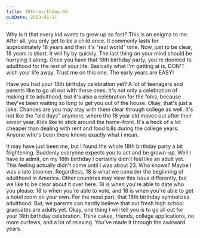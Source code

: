 ```yaml
---
title: 18th-birthday-03
pubDate: 2023-01-11
---
```


Why is it that every kid wants to grow up so fast? This is an enigma to me. After all, you only get to be a child once. It commonly lasts for approximately 18 years and then it's "real world" time. Now, just to be clear, 18 years is short. It will fly by quickly. The last thing on your mind should be hurrying it along. Once you have that 18th birthday party, you're doomed to adulthood for the rest of your life. Basically what I'm getting at is, DON'T wish your life away. Trust me on this one. The early years are EASY! 

Have you had your 18th birthday celebration yet? A lot of teenagers and parents like to go all out with these ones. It's not only a celebration of making it to adulthood, but it's also a celebration for the folks, because they've been waiting so long to get you out of the house. Okay, that's just a joke. Chances are you may stay with them clear through college as well. It's not like the "old days" anymore, where the 18 year old moves out after their senior year. Kids like to stick around the home-front. It's a heck of a lot cheaper than dealing with rent and food bills during the college years. Anyone who's been there knows exactly what i mean. 

It may have just been me, but I found the whole 18th birthday party a bit frightening. Suddenly everyone expects you to act and be grown-up. Well I have to admit, on my 18th birthday I certainly didn't feel like an adult yet. This feeling actually didn't come until I was about 23. Who knows? Maybe I was a late bloomer. Regardless, 18 is what we consider the beginning of adulthood in America. Other countries may view this issue differently, but we like to be clear about it over here. 18 is when you're able to date who you please. 18 is when you're able to vote, and 18 is when you're able to get a hotel room on your own. For the most part, that 18th birthday symbolizes adulthood. But, we parents can hardly believe that our fresh high school graduates are adults yet. Okay, one thing I will tell you is to go all out for your 18th birthday celebration. Think cakes, friends, college applications, no more curfews, and a lot of relaxing. You've made it through the awkward years.